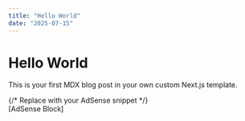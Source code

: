 ```yaml
---
title: "Hello World"
date: "2025-07-15"
---
```



# Hello World

This is your first MDX blog post in your own custom Next.js template.

<!-- Google AdSense placeholder -->
<div className="my-6">
  {/* Replace with your AdSense snippet */}
  <div className="text-center border p-4 bg-yellow-50">[AdSense Block]</div>
</div> 